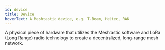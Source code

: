 ```yaml
---
id: device
title: Device
hoverText: A Meshtastic device, e.g. T-Beam, Heltec, RAK
---
```


A physical piece of hardware that utilizes the Meshtastic software and LoRa (Long Range) radio technology to create a decentralized, long-range mesh network.
